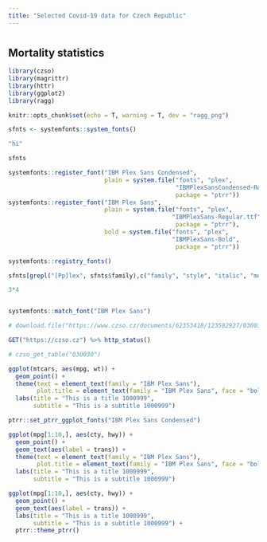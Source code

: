 ```yaml
---
title: "Selected Covid-19 data for Czech Republic"
---
```


# {.tabset}


## Mortality statistics

```r
library(czso)
library(magrittr)
library(httr)
library(ggplot2)
library(ragg)

knitr::opts_chunk$set(echo = T, warning = T, dev = "ragg_png")
```

```r
sfnts <- systemfonts::system_fonts()
```

```r
"hi"
```

```r
sfnts
```

```r
systemfonts::register_font("IBM Plex Sans Condensed", 
                           plain = system.file("fonts", "plex",
                                               "IBMPlexSansCondensed-Regular.ttf",
                                               package = "ptrr"))
systemfonts::register_font("IBM Plex Sans", 
                           plain = system.file("fonts", "plex", 
                                              "IBMPlexSans-Regular.ttf",
                                               package = "ptrr"),
                           bold = system.file("fonts", "plex", 
                                              "IBMPlexSans-Bold",
                                               package = "ptrr"))
```

```r
systemfonts::registry_fonts()
```



```r
sfnts[grepl("[Pp]lex", sfnts$family),c("family", "style", "italic", "monospace")]
```


```r
3*4
```

```r
```

```r
systemfonts::match_font("IBM Plex Sans")
```


```r
# download.file("https://www.czso.cz/documents/62353418/123502927/030030-20data081020.zip", "x.zip")
```

```r
GET("https://czso.cz") %>% http_status()
```

```r
# czso_get_table("030030")
```

```r
ggplot(mtcars, aes(mpg, wt)) +
  geom_point() +
  theme(text = element_text(family = "IBM Plex Sans"),
        plot.title = element_text(family = "IBM Plex Sans", face = "bold")) +
  labs(title = "This is a title 1000999",
       subtitle = "This is a subtitle 1000999")
```

```r
ptrr::set_ptrr_ggplot_fonts("IBM Plex Sans Condensed")
```

```r
ggplot(mpg[1:10,], aes(cty, hwy)) +
  geom_point() +
  geom_text(aes(label = trans)) +
  theme(text = element_text(family = "IBM Plex Sans"),
        plot.title = element_text(family = "IBM Plex Sans", face = "bold")) +
  labs(title = "This is a title 1000999",
       subtitle = "This is a subtitle 1000999")
```
```r
ggplot(mpg[1:10,], aes(cty, hwy)) +
  geom_point() +
  geom_text(aes(label = trans)) +
  labs(title = "This is a title 1000999",
       subtitle = "This is a subtitle 1000999") +
  ptrr::theme_ptrr()
```


